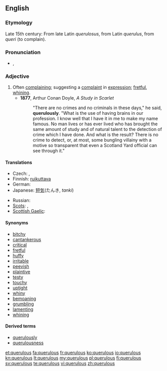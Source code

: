 ==English==

===Etymology===
Late 15th century: From late Latin ''querulosus'', from Latin ''querulus'', from ''queri'' (to complain).

===Pronunciation===
* {{IPA|/ˈkwɛɹ(j)ələs/}}, {{X-SAMPA|/"kwEr\(j)@l@s/}}

===Adjective===
{{en-adj}}

# Often [[complain]]ing; suggesting a [[complaint]] in [[expression]]; [[fret|fretful]], [[whine|whining]].
#* '''1877''', Arthur Conan Doyle, ''A Study in Scarlet''
#*: "There are no crimes and no criminals in these days," he said, '''querulously'''. "What is the use of having brains in our profession. I know well that I have it in me to make my name famous. No man lives or has ever lived who has brought the same amount of study and of natural talent to the detection of crime which I have done. And what is the result? There is no crime to detect, or, at most, some bungling villainy with a motive so transparent that even a Scotland Yard official can see through it."

====Translations====
{{trans-top|often complaining}}
* Czech: {{t-|cs|fňukavý|m}}, {{t-|cs|hašteřivý|m}}
* Finnish: [[ruikuttava]]
* German: {{t-|de|nörglerisch}}
* Japanese: [[短気]](たんき, ''tanki'')
{{trans-mid}}
* Russian: {{t+|ru|ворчливый}}
* [[Scots]]: {{tø|sco|fashious}}, {{tø|sco|girnie}}
* [[Scottish Gaelic]]: {{t-|gd|gearanach}}
{{trans-bottom}}

====Synonyms====
* [[bitchy]]
* [[cantankerous]]
* [[critical]]
* [[fretful]]
* [[huffy]]
* [[irritable]]
* [[peevish]]
* [[plaintive]]
* [[testy]]
* [[touchy]]
* [[uptight]]
* [[whiny]]
* [[bemoaning]]
* [[grumbling]]
* [[lamenting]]
* [[whining]]

====Derived terms====
*[[querulously]]
*[[querulousness]]

[[et:querulous]]
[[fa:querulous]]
[[fr:querulous]]
[[ko:querulous]]
[[io:querulous]]
[[kn:querulous]]
[[lt:querulous]]
[[my:querulous]]
[[pl:querulous]]
[[fi:querulous]]
[[sv:querulous]]
[[te:querulous]]
[[vi:querulous]]
[[zh:querulous]]